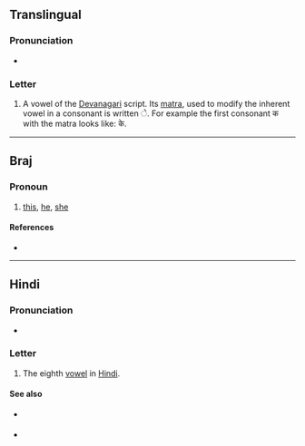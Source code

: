 {{character info/new}}
==Translingual==

===Pronunciation===
* {{IPA|mul|/eː/}}

===Letter===
{{mul-Deva|e}}

# A vowel of the [[Devanagari]] script. Its [[matra]], used to modify the inherent vowel in a consonant is written &#x0947;. For example the first consonant क with the matra looks like: के.

----

==Braj==

===Pronoun===
{{head|bra|pronoun}}

# [[this]], [[he]], [[she]] {{q|near}}

====References====
* {{R:bra:Reader}}

----

==Hindi==

===Pronunciation===
* {{hi-IPA}}

===Letter===
{{head|hi|letter}}

# The eighth [[vowel]] in [[Hindi]].

====See also====
* {{sense|matra}} {{l|hi|े}}
* {{list:Devanagari script letters/hi}}